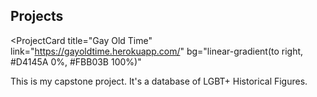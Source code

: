 ## Projects

<ProjectCard
  title="Gay Old Time"
  link="https://gayoldtime.herokuapp.com/"
  bg="linear-gradient(to right, #D4145A 0%, #FBB03B 100%)"
>
  This is my capstone project. It's a database of LGBT+ Historical Figures.
</ProjectCard>
